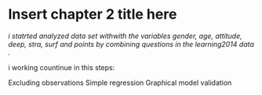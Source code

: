 # Insert chapter 2 title here

*i statrted analyzed data set withwith the variables gender, age, attitude, deep, stra, surf and points by combining questions in the learning2014 data .*

i working countinue in this steps:

Excluding observations
Simple regression
Graphical model validation
